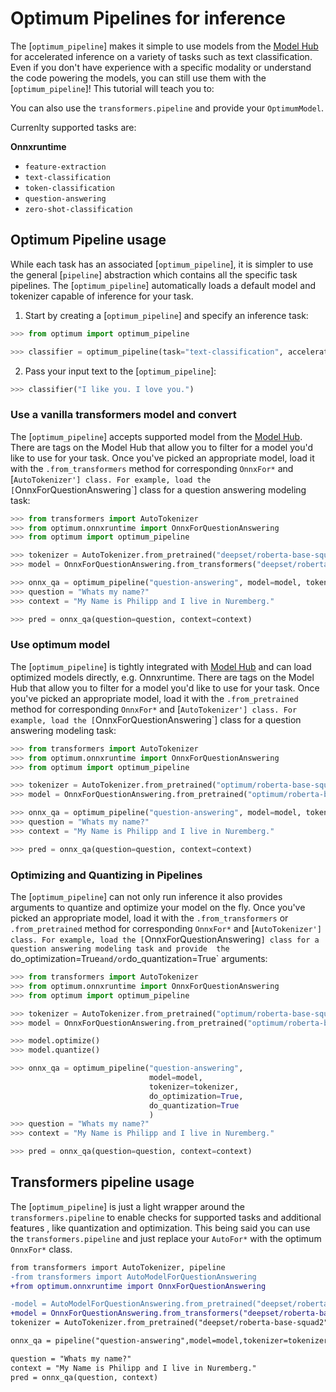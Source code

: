 <!--Copyright 2022 The HuggingFace Team. All rights reserved.

Licensed under the Apache License, Version 2.0 (the "License"); you may not use this file except in compliance with
the License. You may obtain a copy of the License at

http://www.apache.org/licenses/LICENSE-2.0

Unless required by applicable law or agreed to in writing, software distributed under the License is distributed on
an "AS IS" BASIS, WITHOUT WARRANTIES OR CONDITIONS OF ANY KIND, either express or implied. See the License for the
specific language governing permissions and limitations under the License.
-->

# Optimum Pipelines for inference

The [`optimum_pipeline`] makes it simple to use models from the [Model Hub](https://huggingface.co/models) for accelerated inference on a variety of tasks such as text classification.
Even if you don't have experience with a specific modality or understand the code powering the models, you can still use them with the [`optimum_pipeline`]! This tutorial will teach you to:

<Tip>

You can also use the `transformers.pipeline` and provide your `OptimumModel`.

</Tip>

Currenlty supported tasks are:

**Onnxruntime**

* `feature-extraction`
* `text-classification`
* `token-classification`
* `question-answering`
* `zero-shot-classification`

## Optimum Pipeline usage

While each task has an associated [`optimum_pipeline`], it is simpler to use the general [`pipeline`] abstraction which contains all the specific task pipelines. 
The [`optimum_pipeline`] automatically loads a default model and tokenizer capable of inference for your task. 

1. Start by creating a [`optimum_pipeline`] and specify an inference task:

```py
>>> from optimum import optimum_pipeline

>>> classifier = optimum_pipeline(task="text-classification", accelerator="onnx")

```

2. Pass your input text to the [`optimum_pipeline`]:

```python
>>> classifier("I like you. I love you.")
```

### Use a vanilla transformers model and convert

The [`optimum_pipeline`] accepts supported model from the [Model Hub](https://huggingface.co/models). 
There are tags on the Model Hub that allow you to filter for a model you'd like to use for your task. 
Once you've picked an appropriate model, load it with the `.from_transformers` method for corresponding `OnnxFor*` 
and [`AutoTokenizer'] class. For example, load the [`OnnxForQuestionAnswering`] class for a question answering modeling task:

```py
>>> from transformers import AutoTokenizer
>>> from optimum.onnxruntime import OnnxForQuestionAnswering
>>> from optimum import optimum_pipeline

>>> tokenizer = AutoTokenizer.from_pretrained("deepset/roberta-base-squad2")
>>> model = OnnxForQuestionAnswering.from_transformers("deepset/roberta-base-squad2")

>>> onnx_qa = optimum_pipeline("question-answering", model=model, tokenizer=tokenizer)
>>> question = "Whats my name?"
>>> context = "My Name is Philipp and I live in Nuremberg."

>>> pred = onnx_qa(question=question, context=context)
```

### Use optimum model

The [`optimum_pipeline`] is tightly integrated with [Model Hub](https://huggingface.co/models) and can load optimized models directly, e.g. Onnxruntime. 
There are tags on the Model Hub that allow you to filter for a model you'd like to use for your task. 
Once you've picked an appropriate model, load it with the `.from_pretrained` method for corresponding `OnnxFor*` 
and [`AutoTokenizer'] class. For example, load the [`OnnxForQuestionAnswering`] class for a question answering modeling task:

```py
>>> from transformers import AutoTokenizer
>>> from optimum.onnxruntime import OnnxForQuestionAnswering
>>> from optimum import optimum_pipeline

>>> tokenizer = AutoTokenizer.from_pretrained("optimum/roberta-base-squad2")
>>> model = OnnxForQuestionAnswering.from_pretrained("optimum/roberta-base-squad2")

>>> onnx_qa = optimum_pipeline("question-answering", model=model, tokenizer=tokenizer)
>>> question = "Whats my name?"
>>> context = "My Name is Philipp and I live in Nuremberg."

>>> pred = onnx_qa(question=question, context=context)
```


### Optimizing and Quantizing in Pipelines

The [`optimum_pipeline`] can not only run inference it also provides arguments to quantize and optimize your model on the fly.
Once you've picked an appropriate model, load it with the `.from_transformers` or `.from_pretrained` method for corresponding `OnnxFor*` 
and [`AutoTokenizer'] class. For example, load the [`OnnxForQuestionAnswering`] class for a question answering modeling task and provide 
the `do_optimization=True` and/or `do_quantization=True` arguments:

```py
>>> from transformers import AutoTokenizer
>>> from optimum.onnxruntime import OnnxForQuestionAnswering
>>> from optimum import optimum_pipeline

>>> tokenizer = AutoTokenizer.from_pretrained("optimum/roberta-base-squad2")
>>> model = OnnxForQuestionAnswering.from_pretrained("optimum/roberta-base-squad2")

>>> model.optimize()
>>> model.quantize()

>>> onnx_qa = optimum_pipeline("question-answering",
                               model=model,
                               tokenizer=tokenizer, 
                               do_optimization=True, 
                               do_quantization=True
                               )
>>> question = "Whats my name?"
>>> context = "My Name is Philipp and I live in Nuremberg."

>>> pred = onnx_qa(question=question, context=context)
```


## Transformers pipeline usage

The [`optimum_pipeline`] is just a light wrapper around the `transformers.pipeline` to enable checks for supported tasks and additional features
, like quantization and optimization. This being said you can use the `transformers.pipeline` and just replace your `AutoFor*` with the optimum 
 `OnnxFor*` class. 

```diff
from transformers import AutoTokenizer, pipeline
-from transformers import AutoModelForQuestionAnswering
+from optimum.onnxruntime import OnnxForQuestionAnswering

-model = AutoModelForQuestionAnswering.from_pretrained("deepset/roberta-base-squad2")
+model = OnnxForQuestionAnswering.from_transformers("deepset/roberta-base-squad2")
tokenizer = AutoTokenizer.from_pretrained("deepset/roberta-base-squad2")

onnx_qa = pipeline("question-answering",model=model,tokenizer=tokenizer)

question = "Whats my name?"
context = "My Name is Philipp and I live in Nuremberg."
pred = onnx_qa(question, context)
```